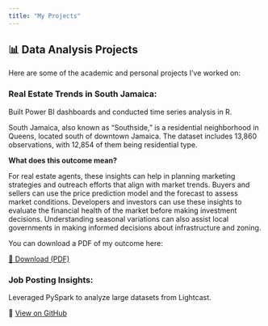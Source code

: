 ```yaml
---
title: "My Projects"
---
```


## 📊 Data Analysis Projects

Here are some of the academic and personal projects I've worked on:

### Real Estate Trends in South Jamaica:
Built Power BI dashboards and conducted time series analysis in R.

South Jamaica, also known as "Southside," is a residential neighborhood in Queens, located south of downtown Jamaica. The dataset includes 13,860 observations, with 12,854 of them being residential type.

**What does this outcome mean?**

For real estate agents, these insights can help in planning marketing strategies and outreach efforts that align with market trends. Buyers and sellers can use the price prediction model and the forecast to assess market conditions. Developers and investors can use these insights to evaluate the financial health of the market before making investment decisions. Understanding seasonal variations can also assist local governments in making informed decisions about infrastructure and zoning.

You can download a PDF of my outcome here:

[📄 Download (PDF)](files/South%20Jamaica.pdf.pdf){target="_blank"}


### Job Posting Insights: 
Leveraged PySpark to analyze large datasets from Lightcast.

  🔗 [View on GitHub](https://github.com/CassieLu0/AD688-employability-sp25A3-group2.git)

